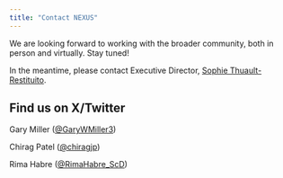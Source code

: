 ```yaml
---
title: "Contact NEXUS"
---
```


We are looking forward to working with the broader community, both in person and virtually. Stay tuned!

In the meantime, please contact Executive Director, [Sophie Thuault-Restituito](mailto:st3090%3Cat%3Ecumc.columbia.edu).

## Find us on X/Twitter

Gary Miller ([\@GaryWMiller3](https://x.com/GaryWMiller3 "Gary's X"))

Chirag Patel ([\@chiragjp](https://x.com/chiragjp "Chirag's X"))

Rima Habre ([\@RimaHabre_ScD](https://x.com/RimaHabre_ScD "Rima's X"))

